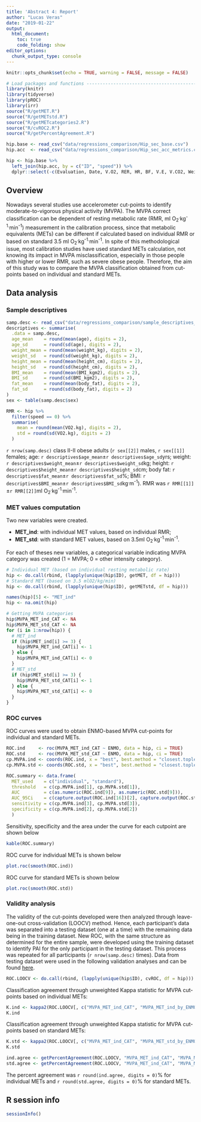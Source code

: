 ```yaml
---
title: 'Abstract 4: Report'
author: "Lucas Veras"
date: "2019-01-22"
output: 
  html_document:
    toc: true
    code_folding: show
editor_options: 
  chunk_output_type: console
---
```


```r
knitr::opts_chunk$set(echo = TRUE, warning = FALSE, message = FALSE)
```

```r
# Load packages and functions ---------------------------------------------
library(knitr)
library(tidyverse)
library(pROC)
library(irr)
source("R/getMET.R")
source("R/getMETstd.R")
source("R/getMETcategories2.R")
source("R/cvROC2.R")
source("R/getPercentAgreement.R")

hip.base <- read_csv("data/regressions_comparison/Hip_sec_base.csv")
hip.acc  <- read_csv("data/regressions_comparison/Hip_sec_acc_metrics.csv")

hip <- hip.base %>% 
  left_join(hip.acc, by = c("ID", "speed")) %>% 
  dplyr::select(-c(Evaluation, Date, V.O2, RER, HR, BF, V.E, V.CO2, Weight, BMI, Age, Sex, MAD))
```

## Overview

Nowadays several studies use accelerometer cut-points to identify moderate-to-vigorous physical activity (MVPA). The MVPA correct classification can be dependent of resting metabolic rate (RMR, ml O~2~^.^kg^-1.^min^-1^) measurement in the calibration process, since that metabolic equivalents (METs) can be different if calculated based on individual RMR or based on standard 3.5 ml O~2~^.^kg^-1.^min^-1^. In spite of this methodological issue, most calibration studies have used standard METs calculation, not knowing its impact in MVPA misclassification, especially in those people with higher or lower RMR, such as severe obese people. Therefore, the aim of this study was to compare the MVPA classification obtained from cut-points based on individual and standard METs.

## Data analysis

### Sample descriptives
```r
samp.desc <- read_csv("data/regressions_comparison/sample_descriptives_data.csv")
descriptives <- summarise(
  .data = samp.desc,
  age_mean    = round(mean(age), digits = 2),
  age_sd      = round(sd(age), digits = 2),
  weight_mean = round(mean(weight_kg), digits = 2),
  weight_sd   = round(sd(weight_kg), digits = 2),
  height_mean = round(mean(height_cm), digits = 2),
  height_sd   = round(sd(height_cm), digits = 2),
  BMI_mean    = round(mean(BMI_kgm2), digits = 2),
  BMI_sd      = round(sd(BMI_kgm2), digits = 2),
  fat_mean    = round(mean(body_fat), digits = 2),
  fat_sd      = round(sd(body_fat), digits = 2)
)
sex <- table(samp.desc$sex)

RMR <- hip %>% 
  filter(speed == 0) %>% 
  summarise(
    mean = round(mean(VO2.kg), digits = 2), 
    std = round(sd(VO2.kg), digits = 2)
  )
```

`r nrow(samp.desc)` class II-II obese adults (`r sex[[2]]` males, `r sex[[1]]` females; age: `r descriptives$age_mean`±`r descriptives$age_sd`yrs; weight: `r descriptives$weight_mean`±`r descriptives$weight_sd`kg; height: `r descriptives$height_mean`±`r descriptives$height_sd`cm; body fat: `r descriptives$fat_mean`±`r descriptives$fat_sd`%; BMI: `r descriptives$BMI_mean`±`r descriptives$BMI_sd`kg^.^m^-1^). RMR was `r RMR[[1]]`±`r RMR[[2]]`ml O~2~^.^kg^-1.^min^-1^.

### MET values computation

Two new variables were created.

- **MET_ind**: with individual MET values, based on individual RMR;
- **MET_std**: with standard MET values, based on 3.5ml O~2~^.^kg^-1.^min^-1^.

For each of theses new variables, a categorical variable indicating MVPA category was created (1 = MVPA; 0 = other intensity category). 

```r
# Individual MET (based on individual resting metabolic rate)
hip <- do.call(rbind, (lapply(unique(hip$ID), getMET, df = hip)))
# Standard MET (based on 3.5 mlO2/kg/min)
hip <- do.call(rbind, (lapply(unique(hip$ID), getMETstd, df = hip)))

names(hip)[5] <- "MET_ind"
hip <- na.omit(hip)

# Getting MVPA categories
hip$MVPA_MET_ind_CAT <- NA
hip$MVPA_MET_std_CAT <- NA
for (i in 1:nrow(hip)) {
  # MET_ind
  if (hip$MET_ind[i] >= 3) {
    hip$MVPA_MET_ind_CAT[i] <- 1
  } else {
    hip$MVPA_MET_ind_CAT[i] <- 0
  }
  # MET_std
  if (hip$MET_std[i] >= 3) {
    hip$MVPA_MET_std_CAT[i] <- 1
  } else {
    hip$MVPA_MET_std_CAT[i] <- 0
  }
}
```

### ROC curves

ROC curves were used to obtain ENMO-based MVPA cut-points for individual and standard METs.

```r
ROC.ind     <- roc(MVPA_MET_ind_CAT ~ ENMO, data = hip, ci = TRUE) 
ROC.std     <- roc(MVPA_MET_std_CAT ~ ENMO, data = hip, ci = TRUE) 
cp.MVPA.ind <- coords(ROC.ind, x = "best", best.method = "closest.topleft")
cp.MVPA.std <- coords(ROC.std, x = "best", best.method = "closest.topleft")

ROC.summary <- data.frame(
  MET_used    = c("individual", "standard"),
  threshold   = c(cp.MVPA.ind[1], cp.MVPA.std[1]),
  AUC         = c(as.numeric(ROC.ind[9]), as.numeric(ROC.std[9])),
  AUC_95Ci    = c(capture.output(ROC.ind[16])[2], capture.output(ROC.std[16])[2]),
  sensitivity = c(cp.MVPA.ind[3], cp.MVPA.std[3]),
  specificity = c(cp.MVPA.ind[2], cp.MVPA.std[2])
  )
```

Sensitivity, specificity and the area under the curve for each cutpoint are shown below

```r
kable(ROC.summary)
```


ROC curve for individual METs is shown below

```r
plot.roc(smooth(ROC.ind))
```

ROC curve for standard METs is shown below

```r
plot.roc(smooth(ROC.std))
```


### Validity analysis

The validity of the cut-points developed were then analyzed through leave-one-out cross-validation (LOOCV) method. Hence, each participant’s data was separated into a testing dataset (one at a time) with the remaining data being in the training dataset. New ROC, with the same structure as determined for the entire sample, were developed using the training dataset to identify PAI for the only participant in the testing dataset. This process was repeated for all participants (`r nrow(samp.desc)` times). Data from testing dataset were used in the following validation analyses and can be found [here](https://www.dropbox.com/s/6lbawbw8535laer/abstract5_ROC_LOOCV.csv?dl=0).

```r
ROC.LOOCV <- do.call(rbind, (lapply(unique(hip$ID), cvROC, df = hip)))
```

Classification agreement through unweighted Kappa statistic for MVPA cut-points based on individual METs:
```r
K.ind <- kappa2(ROC.LOOCV[, c("MVPA_MET_ind_CAT", "MVPA_MET_ind_by_ENMO_CAT")])
K.ind
```

Classification agreement through unweighted Kappa statistic for MVPA cut-points based on standard METs:
```r
K.std <- kappa2(ROC.LOOCV[, c("MVPA_MET_ind_CAT", "MVPA_MET_std_by_ENMO_CAT")])
K.std
```

```r
ind.agree <- getPercentAgreement(ROC.LOOCV, "MVPA_MET_ind_CAT", "MVPA_MET_ind_by_ENMO_CAT")
std.agree <- getPercentAgreement(ROC.LOOCV, "MVPA_MET_ind_CAT", "MVPA_MET_std_by_ENMO_CAT")
```
The percent agreement was `r round(ind.agree, digits = 0)`% for individual METs and `r round(std.agree, digits = 0)`% for standard METs.

## R session info

```r
sessionInfo()
```